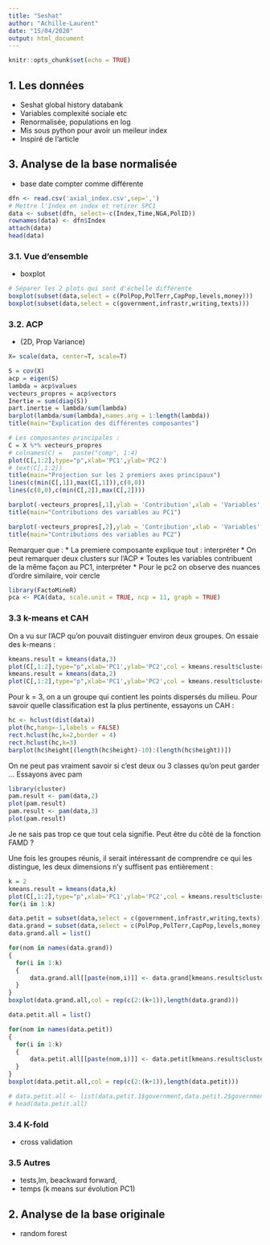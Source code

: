 ```yaml
---
title: "Seshat"
author: "Achille-Laurent"
date: "15/04/2020"
output: html_document
---
```


```r
knitr::opts_chunk$set(echo = TRUE)
```

## 1. Les données
* Seshat global history databank
* Variables complexité sociale etc
* Renormalisée, populations en log
* Mis sous python pour avoir un meileur index
* Inspiré de l'article


## 3. Analyse de la base normalisée
* base date compter comme différente
```r
dfn <- read.csv('axial_index.csv',sep=',')
# Mettre l'Index en index et retirer SPC1
data <- subset(dfn, select=-c(Index,Time,NGA,PolID))
rownames(data) <- dfn$Index
attach(data)
head(data)
```
### 3.1. Vue d'ensemble
* boxplot
```r
# Séparer les 2 plots qui sont d'échelle différente
boxplot(subset(data,select = c(PolPop,PolTerr,CapPop,levels,money)))
boxplot(subset(data,select = c(government,infrastr,writing,texts)))
```

### 3.2. ACP
* (2D, Prop Variance)
```r
X= scale(data, center=T, scale=T) 

S = cov(X)
acp = eigen(S)
lambda = acp$values
vecteurs_propres = acp$vectors
Inertie = sum(diag(S))
part.inertie = lambda/sum(lambda)
barplot(lambda/sum(lambda),names.arg = 1:length(lambda))
title(main="Explication des différentes composantes")

# Les composantes principales : 
C = X %*% vecteurs_propres
# colnames(C) =   paste("comp", 1:4)
plot(C[,1:2],type="p",xlab='PC1',ylab='PC2')
# text(C[,1:2])
title(main="Projection sur les 2 premiers axes principaux")
lines(c(min(C[,1]),max(C[,1])),c(0,0))
lines(c(0,0),c(min(C[,2]),max(C[,2])))

barplot(-vecteurs_propres[,1],ylab = 'Contribution',xlab = 'Variables',names.arg = names(data),axes = TRUE)
title(main="Contributions des variables au PC1")

barplot(-vecteurs_propres[,2],ylab = 'Contribution',xlab = 'Variables',names.arg = names(data),axes = TRUE)
title(main="Contributions des variables au PC2")
```

Remarquer que :
* La premiere composante explique tout : interpréter
* On peut remarquer deux clusters sur l'ACP
* Toutes les variables contribuent de la même façon au PC1, interpréter
* Pour le pc2 on observe des nuances d'ordre similaire, voir cercle
```r
library(FactoMineR)
pca <- PCA(data, scale.unit = TRUE, ncp = 11, graph = TRUE)
```

### 3.3 k-means et CAH
On a vu sur l'ACP qu'on pouvait distinguer environ deux groupes. On essaie des k-means :
```r
kmeans.result = kmeans(data,3)
plot(C[,1:2],type="p",xlab='PC1',ylab='PC2',col = kmeans.result$cluster+3)
kmeans.result = kmeans(data,2)
plot(C[,1:2],type="p",xlab='PC1',ylab='PC2',col = kmeans.result$cluster)
```
Pour k = 3, on a un groupe qui contient les points dispersés du milieu.
Pour savoir quelle classification est la plus pertinente, essayons un CAH :
```r
hc <- hclust(dist(data))
plot(hc,hang=-1,labels = FALSE)
rect.hclust(hc,k=2,border = 4)
rect.hclust(hc,k=3)
barplot(hc$height[(length(hc$height)-10):(length(hc$height))])
```
On ne peut pas vraiment savoir si c'est deux ou 3 classes qu'on peut garder ... Essayons avec pam
```r
library(cluster)
pam.result <- pam(data,2)
plot(pam.result)
pam.result <- pam(data,3)
plot(pam.result)
```
Je ne sais pas trop ce que tout cela signifie.
Peut être du côté de la fonction FAMD ?


Une fois les groupes réunis, il serait intéressant de comprendre ce qui les distingue, les deux dimensions n'y suffisent pas entièrement :
```r
k = 2
kmeans.result = kmeans(data,k)
plot(C[,1:2],type="p",xlab='PC1',ylab='PC2',col = kmeans.result$cluster)
for(i in 1:k)

data.petit = subset(data,select = c(government,infrastr,writing,texts))
data.grand = subset(data,select = c(PolPop,PolTerr,CapPop,levels,money))
data.grand.all = list()

for(nom in names(data.grand))
{
  for(i in 1:k)
  {
      data.grand.all[[paste(nom,i)]] <- data.grand[kmeans.result$cluster==i,nom]
  }
}
boxplot(data.grand.all,col = rep(c(2:(k+1)),length(data.grand)))

data.petit.all = list()

for(nom in names(data.petit))
{
  for(i in 1:k)
  {
      data.petit.all[[paste(nom,i)]] <- data.petit[kmeans.result$cluster==i,nom]
  }
}
boxplot(data.petit.all,col = rep(c(2:(k+1)),length(data.petit)))

# data.petit.all <- list(data.petit.1$government,data.petit.2$government))
# head(data.petit.all)
```


### 3.4 K-fold
* cross validation

### 3.5 Autres
* tests,lm, beackward forward,
* temps (k means sur évolution PC1)

## 2. Analyse de la base originale
* random forest